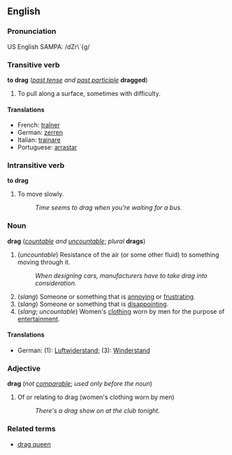 ==English==
=== Pronunciation ===
US English SAMPA: /dZr\`{g/

===Transitive verb===
'''to drag''' (''[[past tense]] and [[past participle]]'' '''dragged''')

# To pull along a surface, sometimes with difficulty.

====Translations====
*French: [[traîner]]
*German: [[zerren]]
*Italian: [[trainare]]
*Portuguese: [[arrastar]]

===Intransitive verb===
'''to drag'''

#To move slowly.
#:''Time seems to drag when you're waiting for a bus.''

===Noun===
'''drag''' (''[[countable]] and [[uncountable]]''; ''plural'' '''drags''')

# (''uncountable'') Resistance of the air (or some other fluid) to something moving through it.
#:''When designing cars, manufacturers have to take drag into consideration.''
# (''slang'') Someone or something that is [[annoying]] or [[frustrating]].
# (''slang'') Someone or something that is [[disappointing]].
# (''slang''; ''uncountable'') Women's [[clothing]] worn by men for the purpose of [[entertainment]].

====Translations====
*German: (1): [[Luftwiderstand]]; (3): [[Winderstand]]

===Adjective===
'''drag''' (''not [[comparable]]''; ''used only before the noun'')

#Of or relating to drag (women's clothing worn by men)
#:''There's a drag show on at the club tonight.''

===Related terms===
*[[drag queen]]